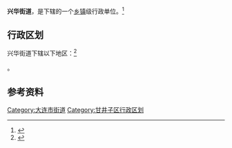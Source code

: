{{中国乡级行政区|21/02/11/009/000}}

'''兴华街道'''，是{{PRC admin/fullname|21/02/11/009/000|3}}下辖的一个[[乡镇|乡镇]]级行政单位。<ref>{{PRC admin/ref sgc|{{PRC admin/parent|21/02/11/009/000}}}}</ref>

== 行政区划 ==

兴华街道下辖以下地区：<ref>{{PRC admin/ref sgc|21/02/11/009/000}}</ref>

{{PRC admin/children|21/02/11/009/000}}。

== 参考资料 ==

{{reflist}}

{{辽宁省大连市甘井子区行政区划}}
{{辽宁行政区划小作品}}
[[Category:大连市街道|Category:大连市街道]]
[[Category:甘井子区行政区划|Category:甘井子区行政区划]]